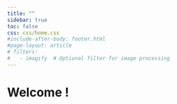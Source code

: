 ```yaml
---
title: ""
sidebar: true
toc: false
css: css/home.css
#include-after-body: footer.html
#page-layout: article
# filters:
#   - imagify  # Optional filter for image processing 
---
```

# Welcome !


